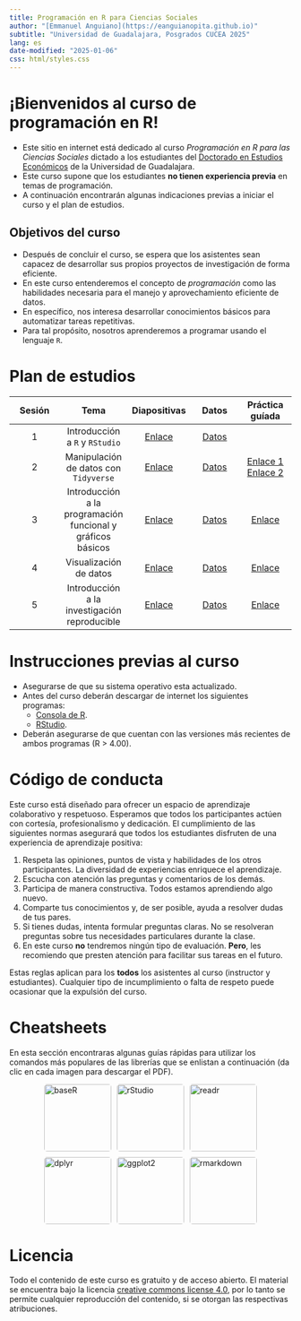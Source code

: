 ```yaml
---
title: Programación en R para Ciencias Sociales
author: "[Emmanuel Anguiano](https://eanguianopita.github.io)"
subtitle: "Universidad de Guadalajara, Posgrados CUCEA 2025"
lang: es
date-modified: "2025-01-06"
css: html/styles.css
---
```


# ¡Bienvenidos al curso de programación en R!

-   Este sitio en internet está dedicado al curso *Programación en R para las Ciencias Sociales* dictado a los estudiantes del [Doctorado en Estudios Económicos](https://deec.cucea.udg.mx/) de la Universidad de Guadalajara.
-   Este curso supone que los estudiantes **no tienen experiencia previa** en temas de programación.
-   A continuación encontrarán algunas indicaciones previas a iniciar el curso y el plan de estudios.

## Objetivos del curso

-   Después de concluir el curso, se espera que los asistentes sean capacez de desarrollar sus propios proyectos de investigación de forma eficiente.
-   En este curso entenderemos el concepto de *programación* como las habilidades necesaria para el manejo y aprovechamiento eficiente de datos.
-   En específico, nos interesa desarrollar conocimientos básicos para automatizar tareas repetitivas.
-   Para tal propósito, nosotros aprenderemos a programar usando el lenguaje `R`.

# Plan de estudios

| Sesión | Tema | Diapositivas | Datos | Práctica guíada |
|:-------------:|:-------------:|:-------------:|:-------------:|:-------------:|
| 1 | Introducción a `R` y `RStudio` | [Enlace](https://eanguianopita.github.io/curso_R/Slides/01-Intro_R_noanswers.html){target="_blank"} | [Datos](https://eanguianopita.github.io/docs/curso_R/Datos/IMDB.csv) |  |
| 2 | Manipulación de datos con `Tidyverse` | [Enlace](https://eanguianopita.github.io/curso_R/Slides/03-Manipulacion_datos_tidyverse_noanswers.html) | [Datos](https://eanguianopita.github.io/curso_R/Datos/Tidyverse.zip) | [Enlace 1](https://eanguianopita.github.io/curso_R/Slides/3_1_Ejercicios_tidyverse.html)<br> [Enlace 2](https://eanguianopita.github.io/curso_R/Slides/Ejercicio_manipulación_dplyr.html)|
| 3 | Introducción a la programación funcional y gráficos básicos | [Enlace](https://eanguianopita.github.io/curso_R/Slides/02-Estructura_control_noanswers.html) | [Datos](https://eanguianopita.github.io/docs/curso_R/Datos/PIBE_2020-2023.csv) | [Enlace](https://eanguianopita.github.io/curso_R/Slides/Ejercicios_Graficas_R_base.html) |
| 4 | Visualización de datos | [Enlace](https://eanguianopita.github.io/curso_R/Slides/04-Visualizacion_datos_noanswers.html) | [Datos](https://eanguianopita.github.io/curso_R/Datos/Data_visualization.zip) |  [Enlace]() |
| 5 | Introducción a la investigación reproducible | [Enlace]() | [Datos]()  | [Enlace]() |

# Instrucciones previas al curso

-   Asegurarse de que su sistema operativo esta actualizado.
-   Antes del curso deberán descargar de internet los siguientes programas:
    -   [Consola de R](https://cran.r-project.org/).
    -   [RStudio](https://posit.co/download/rstudio-desktop/).
-   Deberán asegurarse de que cuentan con las versiones más recientes de ambos programas (R \> 4.00).

# Código de conducta

Este curso está diseñado para ofrecer un espacio de aprendizaje colaborativo y respetuoso. Esperamos que todos los participantes actúen con cortesía, profesionalismo y dedicación. El cumplimiento de las siguientes normas asegurará que todos los estudiantes disfruten de una experiencia de aprendizaje positiva:

1.  Respeta las opiniones, puntos de vista y habilidades de los otros participantes. La diversidad de experiencias enriquece el aprendizaje.
2.  Escucha con atención las preguntas y comentarios de los demás.
3.  Participa de manera constructiva. Todos estamos aprendiendo algo nuevo.
4.  Comparte tus conocimientos y, de ser posible, ayuda a resolver dudas de tus pares.
5.  Si tienes dudas, intenta formular preguntas claras. No se resolveran preguntas sobre tus necesidades particulares durante la clase.
6.  En este curso **no** tendremos ningún tipo de evaluación. **Pero**, les recomiendo que presten atención para facilitar sus tareas en el futuro.

Estas reglas aplican para los **todos** los asistentes al curso (instructor y estudiantes). Cualquier tipo de incumplimiento o falta de respeto puede ocasionar que la expulsión del curso.

# Cheatsheets

En esta sección encontraras algunas guías rápidas para utilizar los comandos más populares de las librerías que se enlistan a continuación (da clic en cada imagen para descargar el PDF).

```{=html}
<style>
  .image-row {
    display: flex; /* Coloca las imágenes en fila */
    gap: 10px; /* Espacio entre las imágenes */
    justify-content: center; /* Centra las imágenes horizontalmente */
    flex-wrap: wrap; /* Permite que las imágenes se ajusten en múltiples líneas si el espacio es limitado */
  }
  .image-row img {
    width: 120px; /* Ajusta el tamaño de las imágenes */
    height: auto; /* Mantén la proporción original */
    border-radius: 5px; /* Opcional: bordes redondeados */
  }
</style>

<div class="image-row">
    <a href="https://eanguianopita.github.io/curso_R/cheatsheets/baser.pdf">
    <img src="https://eanguianopita.github.io/curso_R/img/rbase_badge.png" alt="baseR">
  </a>
  
   <a href="https://eanguianopita.github.io/curso_R/cheatsheets/rstudio.pdf">
    <img src="https://eanguianopita.github.io/curso_R/img/rstudio_badge.png" alt="rStudio">
  </a>  
  
  <a href="https://eanguianopita.github.io/curso_R/cheatsheets/readr.pdf">
    <img src="https://eanguianopita.github.io/curso_R/img/readr_badge.png" alt="readr">
  </a>  
  
  <a href="https://eanguianopita.github.io/curso_R/cheatsheets/dplyr.pdf">
    <img src="https://eanguianopita.github.io/curso_R/img/dplyr_badge.png" alt="dplyr">
  </a>
  <a href="https://eanguianopita.github.io/curso_R/cheatsheets/ggplot2.pdf">
    <img src="https://eanguianopita.github.io/curso_R/img/ggplot2_badge.png" alt="ggplot2">
  </a>
  
    <a href="https://eanguianopita.github.io/curso_R/cheatsheets/rmarkdown.pdf">
    <img src="https://eanguianopita.github.io/curso_R/img/rmarkdown_badge.png" alt="rmarkdown">
  </a>
  
</div>
```

# Licencia

Todo el contenido de este curso es gratuito y de acceso abierto. El material se encuentra bajo la licencia [creative commons license 4.0](https://creativecommons.org/licenses/by/4.0/), por lo tanto se permite cualquier reproducción del contenido, si se otorgan las respectivas atribuciones.
